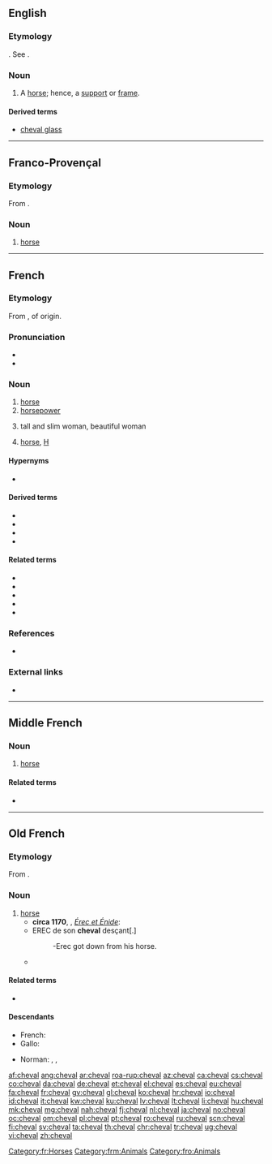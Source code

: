 ==English==

===Etymology===
{{etyl|fr|en}}. See {{m|en|cavalcade}}.

===Noun===
{{en-noun|chevaux}}

# {{label|en|obsolete}} A [[horse]]; hence, a [[support]] or [[frame]].

====Derived terms====
* [[cheval glass]]

{{Webster 1913}}

----

==Franco-Provençal==

===Etymology===
From {{etyl|la|frp}} {{m|la|caballus}}.

===Noun===
{{head|frp|noun|g=m|plural|chevôs}}

# [[horse]]

----

==French==
{{wikipedia|lang=fr}}

===Etymology===
From {{etyl|la|fr}} {{m|la|caballus}}, of {{etyl|cel-gau|fr}} origin.

===Pronunciation===
* {{audio|Fr-un cheval-fr.ogg|audio|lang=fr}}
* {{IPA|/ʃə.val/|lang=fr}}

===Noun===
{{fr-noun|m|chevaux|f=jument}}

# [[horse]]
# [[horsepower]]
# {{label|fr|slang}} tall and slim woman, beautiful woman
# {{label|fr|slang}} [[horse]], [[H]] {{gloss|narcotic}}

====Hypernyms====
* {{l|fr|équidé}}

====Derived terms====
* {{l|fr|à cheval}}
* {{l|fr|cheval d'arçons}}
* {{l|fr|cheval de Troie}}
* {{l|fr|cheval-vapeur}}

====Related terms====
* {{l|fr|cavalier}}
* {{l|fr|chevalin}}
* {{l|fr|chevalier}}
* {{l|fr|équin}}
* {{l|fr|équitation}}

===References===
* {{R:TLFi}}

===External links===
* {{R:TLFi}}

[[Category:fr:Horses]]

----

==Middle French==

===Noun===
{{frm-noun|m|chevaux|pl2=chevaulx}}

# [[horse]]

====Related terms====
* {{l|frm|chevalier}}

[[Category:frm:Animals]]

----

==Old French==

===Etymology===
From {{etyl|la|fro}} {{m|la|caballus}}.

===Noun===
{{fro-noun|m}}

# [[horse]]
#* '''circa 1170''', {{w|Chrétien de Troyes}}, ''[[s:fr:Érec et Énide|Érec et Énide]]'':
#* EREC de son '''cheval''' desçant[.]
#*: -Erec got down from his horse.
#* {{quote-book|circa 1170|title=[http://books.google.fr/books?id=yjcTAAAAQAAJ&pg=PA244&dq=Le+Roman+de+Rou+et+des+ducs+de+Normandie,+Volume+2&hl=fr&ei=hd3STa3kNNKGhQe5kZnyCQ&sa=X&oi=book_result&ct=book-preview-link&resnum=3&ved=0CDoQuwUwAg#v=onepage&q&f=false Le Roman de Rou]|author=[[w:Wace|Wace]]|passage=Maint bon '''cheval''' i unt tué|translation=They killed many good horses}}

====Related terms====
* {{l|fro|chevalier}}

====Descendants====
{{top2}}
* French: {{l|fr|cheval}}
* Gallo: {{l|roa-gal|ch'fa}}
{{mid2}}
* Norman: {{l|nrf|ch'fa}} {{qualifier|Guernsey}}, {{l|nrf|j'va}} {{qualifier|Jersey}}, {{l|nrf|queva}} {{qualifier|continental Normandy}}
{{bottom}}

[[Category:fro:Animals]]

[[af:cheval]]
[[ang:cheval]]
[[ar:cheval]]
[[roa-rup:cheval]]
[[az:cheval]]
[[ca:cheval]]
[[cs:cheval]]
[[co:cheval]]
[[da:cheval]]
[[de:cheval]]
[[et:cheval]]
[[el:cheval]]
[[es:cheval]]
[[eu:cheval]]
[[fa:cheval]]
[[fr:cheval]]
[[gv:cheval]]
[[gl:cheval]]
[[ko:cheval]]
[[hr:cheval]]
[[io:cheval]]
[[id:cheval]]
[[it:cheval]]
[[kw:cheval]]
[[ku:cheval]]
[[lv:cheval]]
[[lt:cheval]]
[[li:cheval]]
[[hu:cheval]]
[[mk:cheval]]
[[mg:cheval]]
[[nah:cheval]]
[[fj:cheval]]
[[nl:cheval]]
[[ja:cheval]]
[[no:cheval]]
[[oc:cheval]]
[[om:cheval]]
[[pl:cheval]]
[[pt:cheval]]
[[ro:cheval]]
[[ru:cheval]]
[[scn:cheval]]
[[fi:cheval]]
[[sv:cheval]]
[[ta:cheval]]
[[th:cheval]]
[[chr:cheval]]
[[tr:cheval]]
[[ug:cheval]]
[[vi:cheval]]
[[zh:cheval]]